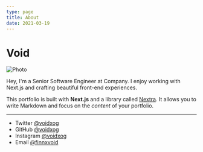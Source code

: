```yaml
---
type: page
title: About
date: 2021-03-19
---
```


# Void


<Image
  src="http://imagizer.imageshack.com/v2/320xq90/r/922/gwbDnb.png"
  alt="Photo"
  width={1125}
  height={750}
  priority
  className="next-image"
/>

Hey, I'm a Senior Software Engineer at Company. I enjoy working with Next.js and crafting beautiful front-end experiences.

This portfolio is built with **Next.js** and a library called [Nextra](https://nextra.vercel.app/). It allows you to write Markdown and focus on the _content_ of your portfolio.

---

- Twitter [@voidxog](https://twitter.com/voidxog)
- GitHub [@voidxog](https://github.com/voidxog)
- Instagram [@voidxog](https://instagram.com/voidxog)
- Email [@finnxvoid](finnxvoid@icloud.com)
